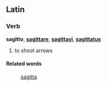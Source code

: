 ==Latin==
===Verb===
'''sagitto''', '''[[sagittare]]''', '''[[sagittavi]]''', '''[[sagittatus]]'''

# to shoot arrows

====Related words====
: [[sagitta]]